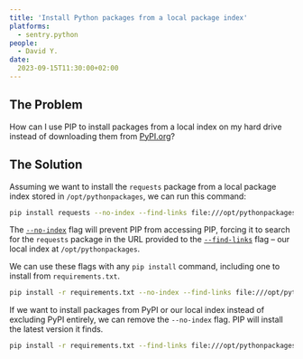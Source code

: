 ```yaml
---
title: 'Install Python packages from a local package index'
platforms: 
  - sentry.python
people: 
  - David Y.
date: 
  2023-09-15T11:30:00+02:00
---
```


## The Problem

How can I use PIP to install packages from a local index on my hard drive instead of downloading them from [PyPI.org](https://pypi.org/)?

## The Solution

Assuming we want to install the `requests` package from a local package index stored in `/opt/pythonpackages`, we can run this command:

```bash
pip install requests --no-index --find-links file:///opt/pythonpackages
```

The [`--no-index`](https://pip.pypa.io/en/stable/cli/pip_install/#cmdoption-no-index) flag will prevent PIP from accessing PIP, forcing it to search for the `requests` package in the URL provided to the [`--find-links`](https://pip.pypa.io/en/stable/cli/pip_install/#cmdoption-f) flag – our local index at `/opt/pythonpackages`.

We can use these flags with any `pip install` command, including one to install from `requirements.txt`.

```bash
pip install -r requirements.txt --no-index --find-links file:///opt/pythonpackages
```

If we want to install packages from PyPI or our local index instead of excluding PyPI entirely, we can remove the `--no-index` flag. PIP will install the latest version it finds.

```bash
pip install -r requirements.txt --find-links file:///opt/pythonpackages
```
